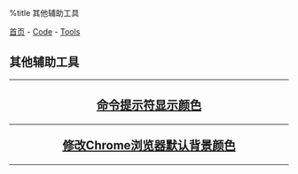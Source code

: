 %title 其他辅助工具

[[../../../index|首页]] - [[../../index|Code]] - [[../index|Tools]]
==其他辅助工具==
----
<center>
<h2>
[[cmd_color|命令提示符显示颜色]]
----
[[chrome_default_color|修改Chrome浏览器默认背景颜色]]
</h2>
</center>
----
